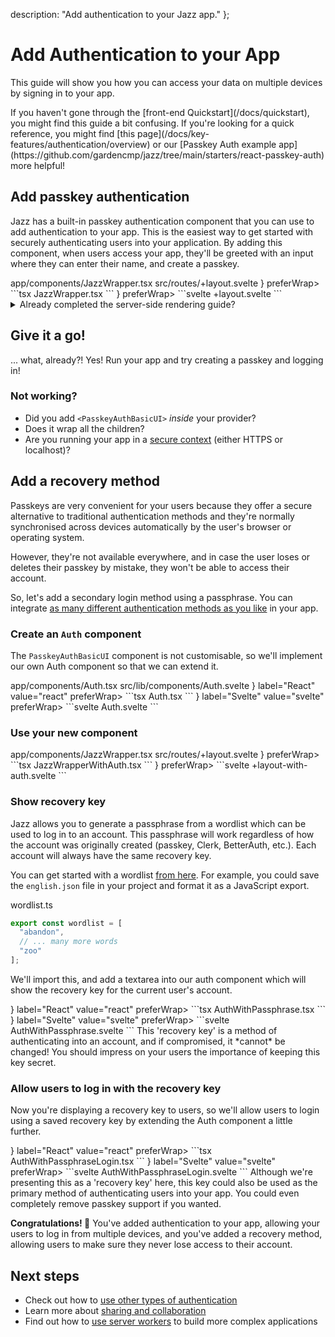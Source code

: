 
  description: "Add authentication to your Jazz app."
};

# Add Authentication to your App

This guide will show you how you can access your data on multiple devices by signing in to your app.

<Alert variant="info" className="mt-4 flex gap-2 items-center">
  If you haven't gone through the [front-end Quickstart](/docs/quickstart), you might find this guide a bit confusing. If you're looking for a quick reference, you might find [this page](/docs/key-features/authentication/overview) or our [Passkey Auth example app](https://github.com/gardencmp/jazz/tree/main/starters/react-passkey-auth) more helpful!
</Alert>

## Add passkey authentication
Jazz has a built-in passkey authentication component that you can use to add authentication to your app. This is the easiest way to get started with securely authenticating users into your application. By adding this component, when users access your app, they'll be greeted with an input where they can enter their name, and create a passkey.

<ContentByFramework framework="react">
  <FileName>app/components/JazzWrapper.tsx</FileName>
</ContentByFramework>
<ContentByFramework framework="svelte">
  <FileName>src/routes/+layout.svelte</FileName>
</ContentByFramework>

<TabbedCodeGroup savedPreferenceKey="framework" id="add-passkey-auth">
<TabbedCodeGroupItem label="React" value="react" icon={<ReactLogo />} preferWrap>
  ```tsx JazzWrapper.tsx
  ```
</TabbedCodeGroupItem>
<TabbedCodeGroupItem label="Svelte" value="svelte" icon={<SvelteLogo />} preferWrap>
```svelte +layout.svelte
```
</TabbedCodeGroupItem>
</TabbedCodeGroup>

<ContentByFramework framework="react">
<details>
<summary>Already completed the server-side rendering guide?</summary>

You'll need to make a couple of small changes to your structure in order for this to work on the server. In particular, we only want to display the passkey auth UI on the client, otherwise, we should just render on the child.

<FileName>app/components/JazzWrapper.tsx</FileName>
<CodeGroup preferWrap>
```tsx JazzWrapperSSR.tsx
```
</CodeGroup>
You'll also need to be aware that the server agent can only render public CoValues.
</details>
</ContentByFramework>

## Give it a go!
... what, already?! Yes! Run your app and try creating a passkey and logging in!

<RunDevServer />

### Not working?
- Did you add `<PasskeyAuthBasicUI>` *inside* your provider?
- Does it wrap all the children?
- Are you running your app in a <a href="https://developer.mozilla.org/en-US/docs/Web/Security/Secure_Contexts" target="_blank" rel="noopener noreferrer">secure context</a> (either HTTPS or localhost)?

<StuckCTA />

## Add a recovery method

Passkeys are very convenient for your users because they offer a secure alternative to traditional authentication methods and they're normally synchronised across devices automatically by the user's browser or operating system.

However, they're not available everywhere, and in case the user loses or deletes their passkey by mistake, they won't be able to access their account.

So, let's add a secondary login method using a passphrase. You can integrate [as many different authentication methods as you like](https://github.com/garden-co/jazz/tree/main/examples/multiauth) in your app.

### Create an `Auth` component

The `PasskeyAuthBasicUI` component is not customisable, so we'll implement our own Auth component so that we can extend it.

<ContentByFramework framework="react">
  <FileName>app/components/Auth.tsx</FileName>
</ContentByFramework>
<ContentByFramework framework="svelte">
  <FileName>src/lib/components/Auth.svelte</FileName>
</ContentByFramework>

<TabbedCodeGroup default="react" savedPreferenceKey="framework" id="custom-auth">
<TabbedCodeGroupItem icon={<ReactLogo />} label="React" value="react" preferWrap>
```tsx Auth.tsx
```
</TabbedCodeGroupItem>
<TabbedCodeGroupItem icon={<SvelteLogo />} label="Svelte" value="svelte" preferWrap>
```svelte Auth.svelte
```
</TabbedCodeGroupItem>
</TabbedCodeGroup>

### Use your new component
<ContentByFramework framework="react">
  <FileName>app/components/JazzWrapper.tsx</FileName>
</ContentByFramework>
<ContentByFramework framework="svelte">
  <FileName>src/routes/+layout.svelte</FileName>
</ContentByFramework>

<TabbedCodeGroup savedPreferenceKey="framework" id="add-passkey-auth">
<TabbedCodeGroupItem label="React" value="react" icon={<ReactLogo />} preferWrap>
  ```tsx JazzWrapperWithAuth.tsx
  ```
</TabbedCodeGroupItem>
<TabbedCodeGroupItem label="Svelte" value="svelte" icon={<SvelteLogo />} preferWrap>
```svelte +layout-with-auth.svelte
```
</TabbedCodeGroupItem>
</TabbedCodeGroup>

### Show recovery key

Jazz allows you to generate a passphrase from a wordlist which can be used to log in to an account. This passphrase will work regardless of how the account was originally created (passkey, Clerk, BetterAuth, etc.). Each account will always have the same recovery key.

You can get started with a wordlist [from here](https://github.com/bitcoinjs/bip39/tree/master/src/wordlists). For example, you could save the `english.json` file in your project and format it as a JavaScript export.

<FileName>wordlist.ts</FileName>
<CodeGroup>
```ts
export const wordlist = [
  "abandon",
  // ... many more words
  "zoo"
];
```
</CodeGroup>

We'll import this, and add a textarea into our auth component which will show the recovery key for the current user's account.

<TabbedCodeGroup default="react" savedPreferenceKey="framework" id="recovery-key">
<TabbedCodeGroupItem icon={<ReactLogo />} label="React" value="react" preferWrap>
```tsx AuthWithPassphrase.tsx
```
</TabbedCodeGroupItem>
<TabbedCodeGroupItem icon={<SvelteLogo />} label="Svelte" value="svelte" preferWrap>
```svelte AuthWithPassphrase.svelte
```
</TabbedCodeGroupItem>
</TabbedCodeGroup>

<Alert variant="warning" title="Security Warning" className="mt-4">
This 'recovery key' is a method of authenticating into an account, and if compromised, it *cannot* be changed! You should impress on your users the importance of keeping this key secret.
</Alert>


### Allow users to log in with the recovery key

Now you're displaying a recovery key to users, so we'll allow users to login using a saved recovery key by extending the Auth component a little further.

<TabbedCodeGroup default="react" savedPreferenceKey="framework" id="log-in-with-recovery-key">
<TabbedCodeGroupItem icon={<ReactLogo />} label="React" value="react" preferWrap>
```tsx AuthWithPassphraseLogin.tsx
```
</TabbedCodeGroupItem>
<TabbedCodeGroupItem icon={<SvelteLogo />} label="Svelte" value="svelte" preferWrap>
```svelte AuthWithPassphraseLogin.svelte
```
</TabbedCodeGroupItem>
</TabbedCodeGroup>

<Alert variant="info" title="Tip" className="mt-4">
Although we're presenting this as a 'recovery key' here, this key could also be used as the primary method of authenticating users into your app. You could even completely remove passkey support if you wanted.
</Alert>

**Congratulations! 🎉** You've added authentication to your app, allowing your users to log in from multiple devices, and you've added a recovery method, allowing users to make sure they never lose access to their account.

## Next steps
- Check out how to [use other types of authentication](/docs/key-features/authentication/overview#available-authentication-methods)
- Learn more about [sharing and collaboration](/docs/permissions-and-sharing/quickstart)
- Find out how to [use server workers](/docs/server-side/quickstart) to build more complex applications
